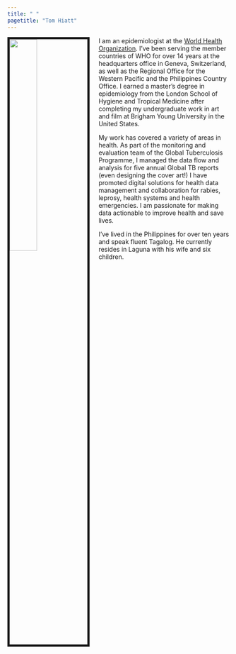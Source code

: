 ```yaml
---
title: " "
pagetitle: "Tom Hiatt"
---
```


<link rel="stylesheet" href="styles.css" type="text/css">
<link rel="stylesheet" href="academicicons/css/academicons.min.css"/>

<img src="images/TomHiatt.jpg" style="width:35%; border:5px solid; margin-right: 20px" align="left">

I am an epidemiologist at the [World Health Organization](https://www.who.int/). I've been serving the member countries of WHO for over 14 years at the headquarters office in Geneva, Switzerland, as well as the Regional Office for the Western Pacific and the Philippines Country Office. I earned a master’s degree in epidemiology from the London School of Hygiene and Tropical Medicine after completing my undergraduate work in art and film at Brigham Young University in the United States.

My work has covered a variety of areas in health. As part of the monitoring and evaluation team of the Global Tuberculosis Programme, I managed the data flow and analysis for five annual Global TB reports (even designing the cover art!) I have promoted digital solutions for health data management and collaboration for rabies, leprosy, health systems and health emergencies. I am passionate for making data actionable to improve health and save lives. 

I've lived in the Philippines for over ten years and speak fluent Tagalog. He currently resides in Laguna with his wife and six children. 
